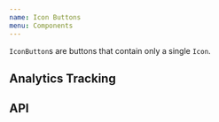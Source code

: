 ```yaml
---
name: Icon Buttons
menu: Components
---
```



`IconButton`s are buttons that contain only a single `Icon`.

<Playground>
  <SpacedGroup direction="vertical">
    <SpacedGroup>
      <IconButton icon={AssetIcon} title="asset" />
      <IconButton icon={AssetIcon} title="asset" type="primary" />
      <IconButton icon={AssetIcon} title="asset" type="secondary" />
      <IconButton icon={AssetIcon} title="asset" disabled />
    </SpacedGroup>
    <SpacedGroup>
      <IconButton icon={AssetIcon} title="asset" size={24} />
      <IconButton icon={AssetIcon} title="asset" type="primary" size={24} />
      <IconButton icon={AssetIcon} title="asset" type="secondary" size={24} />
      <IconButton icon={AssetIcon} title="asset" disabled size={24} />
    </SpacedGroup>
    <SpacedGroup>
      <IconButton icon={AssetIcon} title="asset" size={42} />
      <IconButton icon={AssetIcon} title="asset" type="primary" size={42} />
      <IconButton icon={AssetIcon} title="asset" type="secondary" size={42} />
      <IconButton icon={AssetIcon} title="asset" disabled size={42} />
    </SpacedGroup>
  </SpacedGroup>
</Playground>

## Analytics Tracking

<Playground>
  <IconButton data-trackingid="close" icon={AssetIcon} />
</Playground>

## API

<PropsTable of={IconButton} />

